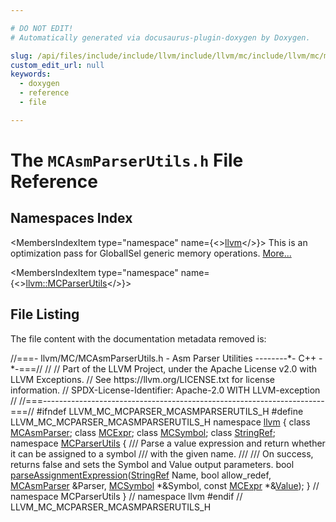 ```yaml
---

# DO NOT EDIT!
# Automatically generated via docusaurus-plugin-doxygen by Doxygen.

slug: /api/files/include/include/llvm/include/llvm/mc/include/llvm/mc/mcparser/mcasmparserutils-h
custom_edit_url: null
keywords:
  - doxygen
  - reference
  - file

---
```





# The `MCAsmParserUtils.h` File Reference

<DoxygenPage pluginConfig={pluginConfig}>



## Namespaces Index

<MembersIndex>

<MembersIndexItem
  type="namespace"
  name={<><a href="/docs/api/namespaces/llvm">llvm</a></>}>
This is an optimization pass for GlobalISel generic memory operations. <a href="/docs/api/namespaces/llvm/#details">More...</a>
</MembersIndexItem>

<MembersIndexItem
  type="namespace"
  name={<><a href="/docs/api/namespaces/llvm/mcparserutils">llvm::MCParserUtils</a></>}>
</MembersIndexItem>

</MembersIndex>


## File Listing

The file content with the documentation metadata removed is:

<ProgramListing>

<Link id="l00001" /><CodeLine lineNumber="1"><span class="doxyHighlightComment">//===- llvm/MC/MCAsmParserUtils.h - Asm Parser Utilities --------&#42;- C++ -&#42;-===//</span></CodeLine>
<Link id="l00002" /><CodeLine lineNumber="2"><span class="doxyHighlightComment">//</span></CodeLine>
<Link id="l00003" /><CodeLine lineNumber="3"><span class="doxyHighlightComment">// Part of the LLVM Project, under the Apache License v2.0 with LLVM Exceptions.</span></CodeLine>
<Link id="l00004" /><CodeLine lineNumber="4"><span class="doxyHighlightComment">// See https://llvm.org/LICENSE.txt for license information.</span></CodeLine>
<Link id="l00005" /><CodeLine lineNumber="5"><span class="doxyHighlightComment">// SPDX-License-Identifier: Apache-2.0 WITH LLVM-exception</span></CodeLine>
<Link id="l00006" /><CodeLine lineNumber="6"><span class="doxyHighlightComment">//</span></CodeLine>
<Link id="l00007" /><CodeLine lineNumber="7"><span class="doxyHighlightComment">//===----------------------------------------------------------------------===//</span></CodeLine>
<Link id="l00008" /><CodeLine lineNumber="8"></CodeLine>
<Link id="l00009" /><CodeLine lineNumber="9"><span class="doxyHighlightPreprocessor">#ifndef LLVM&#95;MC&#95;MCPARSER&#95;MCASMPARSERUTILS&#95;H</span></CodeLine>
<Link id="l00010" /><CodeLine lineNumber="10"><span class="doxyHighlightPreprocessor">#define LLVM&#95;MC&#95;MCPARSER&#95;MCASMPARSERUTILS&#95;H</span></CodeLine>
<Link id="l00011" /><CodeLine lineNumber="11"></CodeLine>
<Link id="l00012" /><CodeLine lineNumber="12"><span class="doxyHighlightKeyword">namespace </span><span class="doxyHighlight"><a href="/docs/api/namespaces/llvm">llvm</a> &#123;</span></CodeLine>
<Link id="l00013" /><CodeLine lineNumber="13"></CodeLine>
<Link id="l00014" /><CodeLine lineNumber="14"><span class="doxyHighlightKeyword">class </span><span class="doxyHighlight"><a href="/docs/api/classes/llvm/mcasmparser">MCAsmParser</a>;</span></CodeLine>
<Link id="l00015" /><CodeLine lineNumber="15"><span class="doxyHighlightKeyword">class </span><span class="doxyHighlight"><a href="/docs/api/classes/llvm/mcexpr">MCExpr</a>;</span></CodeLine>
<Link id="l00016" /><CodeLine lineNumber="16"><span class="doxyHighlightKeyword">class </span><span class="doxyHighlight"><a href="/docs/api/classes/llvm/mcsymbol">MCSymbol</a>;</span></CodeLine>
<Link id="l00017" /><CodeLine lineNumber="17"><span class="doxyHighlightKeyword">class </span><span class="doxyHighlight"><a href="/docs/api/classes/llvm/stringref">StringRef</a>;</span></CodeLine>
<Link id="l00018" /><CodeLine lineNumber="18"></CodeLine>
<Link id="l00019" /><CodeLine lineNumber="19" lineLink="/docs/api/namespaces/llvm/mcparserutils"><span class="doxyHighlightKeyword">namespace </span><span class="doxyHighlight"><a href="/docs/api/namespaces/llvm/mcparserutils">MCParserUtils</a> &#123;</span></CodeLine>
<Link id="l00020" /><CodeLine lineNumber="20"></CodeLine>
<Link id="l00021" /><CodeLine lineNumber="21"><span class="doxyHighlightComment">/// Parse a value expression and return whether it can be assigned to a symbol</span></CodeLine>
<Link id="l00022" /><CodeLine lineNumber="22"><span class="doxyHighlightComment">/// with the given name.</span></CodeLine>
<Link id="l00023" /><CodeLine lineNumber="23"><span class="doxyHighlightComment">///</span></CodeLine>
<Link id="l00024" /><CodeLine lineNumber="24"><span class="doxyHighlightComment">/// On success, returns false and sets the Symbol and Value output parameters.</span></CodeLine>
<Link id="l00025" /><CodeLine lineNumber="25"><span class="doxyHighlightKeywordType">bool</span><span class="doxyHighlight"> <a href="/docs/api/namespaces/llvm/mcparserutils/#a71d0c2aeb5e324a4a962bcfa85617f2c">parseAssignmentExpression</a>(<a href="/docs/api/classes/llvm/stringref">StringRef</a> Name, </span><span class="doxyHighlightKeywordType">bool</span><span class="doxyHighlight"> allow&#95;redef,</span></CodeLine>
<Link id="l00026" /><CodeLine lineNumber="26"><span class="doxyHighlight">                               <a href="/docs/api/classes/llvm/mcasmparser">MCAsmParser</a> &amp;Parser, <a href="/docs/api/classes/llvm/mcsymbol">MCSymbol</a> &#42;&amp;Symbol,</span></CodeLine>
<Link id="l00027" /><CodeLine lineNumber="27"><span class="doxyHighlight">                               </span><span class="doxyHighlightKeyword">const</span><span class="doxyHighlight"> <a href="/docs/api/classes/llvm/mcexpr">MCExpr</a> &#42;&amp;<a href="/docs/api/classes/llvm/value">Value</a>);</span></CodeLine>
<Link id="l00028" /><CodeLine lineNumber="28"></CodeLine>
<Link id="l00029" /><CodeLine lineNumber="29"><span class="doxyHighlight">&#125; </span><span class="doxyHighlightComment">// namespace MCParserUtils</span></CodeLine>
<Link id="l00030" /><CodeLine lineNumber="30"></CodeLine>
<Link id="l00031" /><CodeLine lineNumber="31"><span class="doxyHighlight">&#125; </span><span class="doxyHighlightComment">// namespace llvm</span></CodeLine>
<Link id="l00032" /><CodeLine lineNumber="32"></CodeLine>
<Link id="l00033" /><CodeLine lineNumber="33"><span class="doxyHighlightPreprocessor">#endif </span><span class="doxyHighlightComment">// LLVM&#95;MC&#95;MCPARSER&#95;MCASMPARSERUTILS&#95;H</span></CodeLine>

</ProgramListing>


</DoxygenPage>
